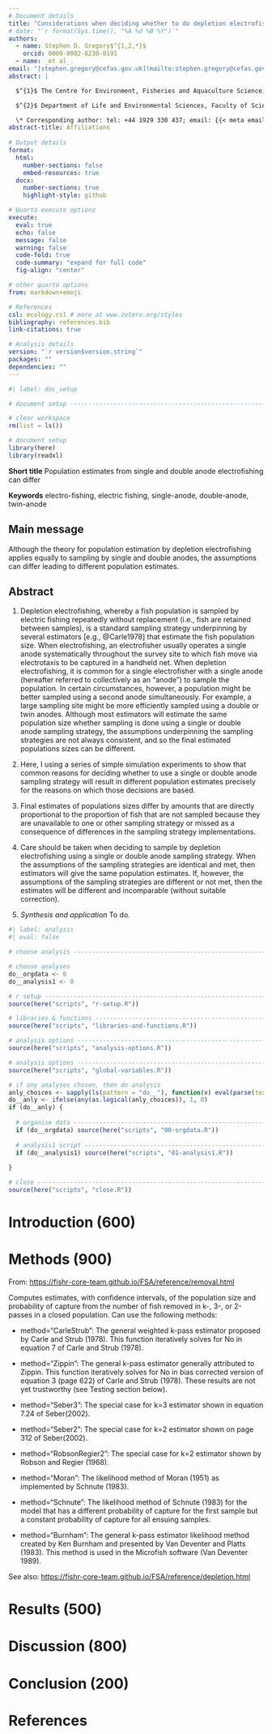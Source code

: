```yaml
---
# Document details
title: "Considerations when deciding whether to do depletion electrofishing with single or double anodes"
# date: "`r format(Sys.time(), "%A %d %B %Y")`"
authors: 
  - name: Stephen D. Gregory$^{1,2,*}$
    orcid: 0000-0002-8230-0191
  - name: _et al_.
email: "[stephen.gregory@cefas.gov.uk](mailto:stephen.gregory@cefas.gov.uk)"
abstract: |

  $^{1}$ The Centre for Environment, Fisheries and Aquaculture Science, Barrack Road, Weymouth, Dorset DT4 8UB, UK

  $^{2}$ Department of Life and Environmental Sciences, Faculty of Science and Technology, Bournemouth University, Poole BH12 5BB, UK

  \* Corresponding author: tel: +44 1929 330 437; email: {{< meta email >}}
abstract-title: Affiliations
  
# Output details
format: 
  html:
    number-sections: false
    embed-resources: true
  docx:
    number-sections: true
    highlight-style: github

# Quarto execute options
execute: 
  eval: true
  echo: false
  message: false
  warning: false
  code-fold: true
  code-summary: "expand for full code"
  fig-align: "center"

# other quarto options
from: markdown+emoji

# References
csl: ecology.csl # more at www.zotero.org/styles
bibliography: references.bib
link-citations: true

# Analysis details
version: "`r version$version.string`"
packages: ""
dependencies: ""
---
```


```r
#| label: doc_setup

# document setup ----------------------------------------------------------

# clear workspace
rm(list = ls())

# document setup
library(here)
library(readxl)

```

**Short title** Population estimates from single and double anode electrofishing can differ

**Keywords** electro-fishing, electric fishing, single-anode, double-anode, twin-anode


## Main message

Although the theory for population estimation by depletion electrofishing applies equally to sampling by single and double anodes, the assumptions can differ leading to different population estimates.


## Abstract

<!-- * Why are you doing this? [context and aim] -->

1.    Depletion electrofishing, whereby a fish population is sampled by electric fishing repeatedly without replacement (i.e., fish are retained between samples), is a standard sampling strategy underpinning by several estimators [e.g., @Carle1978] that estimate the fish population size. When electrofishing, an electrofisher usually operates a single anode systematically throughout the survey site to which fish move via electrotaxis to be captured in a handheld net. When depletion electrofishing, it is common for a single electrofisher with a single anode (hereafter referred to collectively as an "anode") to sample the population. In certain circumstances, however, a population might be better sampled using a second anode simultaneously. For example, a large sampling site might be more efficiently sampled using a double or twin anodes. Although most estimators will estimate the same population size whether sampling is done using a single or double anode sampling strategy, the assumptions underpinning the sampling strategies are not always consistent, and so the final estimated populations sizes can be different.

<!-- * What did you do? [methods] -->

2.    Here, I using a series of simple simulation experiments to show that common reasons for deciding whether to use a single or double anode sampling strategy will result in different population estimates precisely for the reasons on which those decisions are based.

<!-- * What did you find? [core results] -->

3.    Final estimates of populations sizes differ by amounts that are directly proportional to the proportion of fish that are not sampled because they are unavailable to one or other sampling strategy or missed as a consequence of differences in the sampling strategy implementations.

<!-- * What does this mean? [interpretation in context] -->

4.    Care should be taken when deciding to sample by depletion electrofishing using a single or double anode sampling strategy. When the assumptions of the sampling strategies are identical and met, then estimators will give the same population estimates. If, however, the assumptions of the sampling strategies are different or not met, then the estimates will be different and incomparable (without suitable correction).

<!-- * What is it good for? [application] -->
5.    *Synthesis and application* To do.


<!-- Analysis starts here Analysis starts here Analysis starts here Analysis starts here -->

```r
#| label: analysis
#| eval: false

# choose analysis ---------------------------------------------------------

# choose analyses
do__orgdata <- 0
do__analysis1 <- 0

# r setup -----------------------------------------------------------------
source(here("scripts", "r-setup.R"))

# libraries & functions ---------------------------------------------------
source(here("scripts", "libraries-and-functions.R"))

# analysis options --------------------------------------------------------
source(here("scripts", "analysis-options.R"))

# analysis options --------------------------------------------------------
source(here("scripts", "global-variables.R"))

# if any analyses chosen, then do analysis
anly_choices <- sapply(ls(pattern = "do__"), function(v) eval(parse(text = v)))
do__anly <- ifelse(any(as.logical(anly_choices)), 1, 0)
if (do__anly) {
  
  # organise data -----------------------------------------------------------
  if (do__orgdata) source(here("scripts", "00-orgdata.R"))
  
  # analysis1 script --------------------------------------------------------
  if (do__analysis1) source(here("scripts", "01-analysis1.R"))
  
}

# close ---------------------------------------------------------------------
source(here("scripts", "close.R"))

```

\newpage

<!-- Document starts here Document starts here Document starts here Document starts here -->

# Introduction (600)


# Methods (900)

From: <https://fishr-core-team.github.io/FSA/reference/removal.html>

Computes estimates, with confidence intervals, of the population size and probability of capture from the number of fish removed in k-, 3-, or 2-passes in a closed population. Can use the following methods: 

-   method="CarleStrub": The general weighted k-pass estimator proposed by Carle and Strub (1978). This function iteratively solves for No in equation 7 of Carle and Strub (1978).

-   method="Zippin": The general k-pass estimator generally attributed to Zippin. This function iteratively solves for No in bias corrected version of equation 3 (page 622) of Carle and Strub (1978). These results are not yet trustworthy (see Testing section below).

-   method="Seber3": The special case for k=3 estimator shown in equation 7.24 of Seber(2002).

-   method="Seber2": The special case for k=2 estimator shown on page 312 of Seber(2002).

-   method="RobsonRegier2": The special case for k=2 estimator shown by Robson and Regier (1968).

-   method="Moran": The likelihood method of Moran (1951) as implemented by Schnute (1983).

-   method="Schnute": The likelihood method of Schnute (1983) for the model that has a different probability of capture for the first sample but a constant probability of capture for all ensuing samples.

-   method="Burnham": The general k-pass estimator likelihood method created by Ken Burnham and presented by Van Deventer and Platts (1983). This method is used in the Microfish software (Van Deventer 1989).

See also: <https://fishr-core-team.github.io/FSA/reference/depletion.html>


# Results (500)

# Discussion (800)

# Conclusion (200)

# References

::: {#refs}
:::
